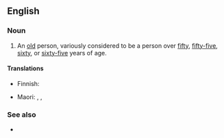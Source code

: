 ==English==

===Noun===
{{en-noun}}

# An [[old]] person, variously considered to be a person over [[fifty]], [[fifty-five]], [[sixty]], or [[sixty-five]] years of age.
#: {{syn|en|senior|q1=US|older adult|q2=euphemism}}

====Translations====
{{trans-top|old person}}
* Finnish: {{t+|fi|vanhus}}
{{trans-mid}}
* Maori: {{t|mi|mātāpuputu}}, {{t|mi|pāhake}}, {{t|mi|kaumātua}}
{{trans-bottom}}

===See also===
* {{l|en|grey power}}